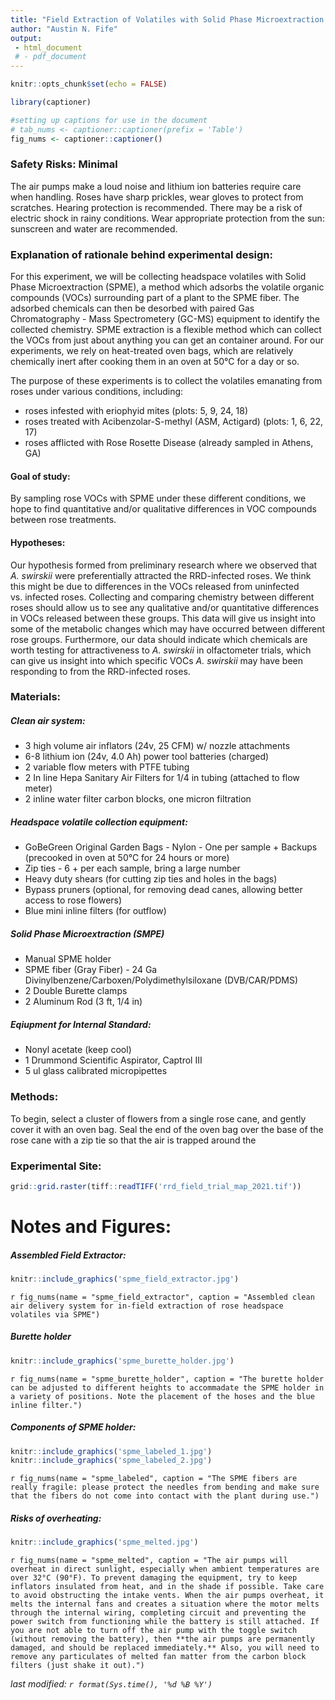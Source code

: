 ---
title: "Field Extraction of Volatiles with Solid Phase Microextraction (SPME)"
author: "Austin N. Fife"
output: 
 - html_document
 # - pdf_document
---

```{r setup, include=FALSE}
knitr::opts_chunk$set(echo = FALSE)

library(captioner)

#setting up captions for use in the document
# tab_nums <- captioner::captioner(prefix = 'Table')
fig_nums <- captioner::captioner()
```

### Safety Risks: Minimal
The air pumps make a loud noise and lithium ion batteries require care when handling. Roses have sharp prickles, wear gloves to protect from scratches. Hearing protection is recommended. There may be a risk of electric shock in rainy conditions. Wear appropriate protection from the sun: sunscreen and water are recommended.

### Explanation of rationale behind experimental design:
For this experiment, we will be collecting headspace volatiles with Solid Phase Microextraction (SPME), a method which adsorbs the volatile organic compounds (VOCs) surrounding part of a plant to the SPME fiber. The adsorbed chemicals can then be desorbed with paired Gas Chromatography - Mass Spectrometery (GC-MS) equipment to identify the collected chemistry. SPME extraction is a flexible method which can collect the VOCs from just about anything you can get an container around. For our experiments, we rely on heat-treated oven bags, which are relatively chemically inert after cooking them in an oven at 50°C for a day or so. 

The purpose of these experiments is to collect the volatiles emanating from roses under various conditions, including: 

 - roses infested with eriophyid mites (plots: 5, 9, 24, 18)
 - roses treated with Acibenzolar-S-methyl (ASM, Actigard) (plots: 1, 6, 22, 17)
 - roses afflicted with Rose Rosette Disease (already sampled in Athens, GA)

####  Goal of study:
By sampling rose VOCs with SPME under these different conditions, we hope to find quantitative and/or qualitative differences in VOC compounds between rose treatments.

#### Hypotheses:
Our hypothesis formed from preliminary research where we observed that *A. swirskii* were preferentially attracted the RRD-infected roses. We think this might be due to differences in the VOCs released from uninfected vs. infected roses. Collecting and comparing chemistry between different roses should allow us to see any qualitative and/or quantitative differences in VOCs released between these groups. This data will give us insight into some of the metabolic changes which may have occurred between different rose groups. Furthermore, our data should indicate which chemicals are worth testing for attractiveness to *A. swirskii* in olfactometer trials, which can give us insight into which specific VOCs *A. swirskii* may have been responding to from the RRD-infected roses.

### Materials:

##### Clean air system:
 - 3 high volume air inflators (24v, 25 CFM)  w/ nozzle attachments
 - 6-8 lithium ion (24v, 4.0 Ah) power tool batteries (charged)
 - 2 variable flow meters with PTFE tubing
 - 2 In line Hepa Sanitary Air Filters for 1/4 in tubing (attached to flow meter)
 - 2 inline water filter carbon blocks, one micron filtration

##### Headspace volatile collection equipment:
 - GoBeGreen Original Garden Bags - Nylon - One per sample + Backups (precooked in oven at 50°C for 24 hours or more)
 - Zip ties - 6 + per each sample, bring a large number
 - Heavy duty shears (for cutting zip ties and holes in the bags)
 - Bypass pruners (optional, for removing dead canes, allowing better access to rose flowers)
 - Blue mini inline filters (for outflow)

##### Solid Phase Microextraction (SMPE)
 - Manual SPME holder
 - SPME fiber (Gray Fiber) - 24 Ga Divinylbenzene/Carboxen/Polydimethylsiloxane (DVB/CAR/PDMS)
 - 2 Double Burette clamps
 - 2 Aluminum Rod (3 ft, 1/4 in)
 
##### Eqiupment for Internal Standard:
 - Nonyl acetate (keep cool)
 - 1 Drummond Scientific Aspirator, Captrol III
 - 5 ul glass calibrated micropipettes


### Methods:
To begin, select a cluster of flowers from a single rose cane, and gently cover it with an oven bag. Seal the end of the oven bag over the base of the rose cane with a zip tie so that the air is trapped around the 

<!-- ASM/Actigard is an analogue of Methyl Salicylate (MeSA), a chemical which activates Systemic Acquired Resistance (SAR), part of a plant's immune response to pathogen attack. -->

### Experimental Site:

```{r, fig.height= 8, fig.width= 10, , warning = FALSE}
grid::grid.raster(tiff::readTIFF('rrd_field_trial_map_2021.tif'))
```


# Notes and Figures:

##### Assembled Field Extractor:
```{r, fig.height= 8, fig.width= 10, , warning = FALSE}
knitr::include_graphics('spme_field_extractor.jpg')
```
`r fig_nums(name = "spme_field_extractor", caption = "Assembled clean air delivery system for in-field extraction of rose headspace volatiles via SPME")`

##### Burette holder
```{r, fig.height= 8, fig.width= 10, , warning = FALSE}
knitr::include_graphics('spme_burette_holder.jpg')
```
`r fig_nums(name = "spme_burette_holder", caption = "The burette holder can be adjusted to different heights to accommadate the SPME holder in a variety of positions. Note the placement of the hoses and the blue inline filter.")`

##### Components of SPME holder:
```{r, fig.height= 8, fig.width= 10, , warning = FALSE}
knitr::include_graphics('spme_labeled_1.jpg')
knitr::include_graphics('spme_labeled_2.jpg')
```
`r fig_nums(name = "spme_labeled", caption = "The SPME fibers are really fragile: please protect the needles from bending and make sure that the fibers do not come into contact with the plant during use.")`

##### Risks of overheating:
```{r, fig.height= 8, fig.width= 10, , warning = FALSE}
knitr::include_graphics('spme_melted.jpg')
```
`r fig_nums(name = "spme_melted", caption = "The air pumps will overheat in direct sunlight, especially when ambient temperatures are over 32°C (90°F). To prevent damaging the equipment, try to keep inflators insulated from heat, and in the shade if possible. Take care to avoid obstructing the intake vents. When the air pumps overheat, it melts the internal fans and creates a situation where the motor melts through the internal wiring, completing circuit and preventing the power switch from functioning while the battery is still attached. If you are not able to turn off the air pump with the toggle switch (without removing the battery), then **the air pumps are permanently damaged, and should be replaced immediately.** Also, you will need to remove any particulates of melted fan matter from the carbon block filters (just shake it out).")`


*last modified: `r format(Sys.time(), '%d %B %Y')`*